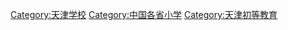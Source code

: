 [[Category:天津学校|Category:天津学校]]
[[Category:中国各省小学|Category:中国各省小学]]
[[Category:天津初等教育|Category:天津初等教育]]